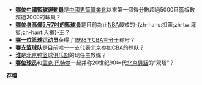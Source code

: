 *'''[[焦健|哪位中國籃球運動員]]'''是[[中國男子籃球職業聯賽|中國男籃職業化]]以來第一個得分數超過5000且籃板數超過2000的球員？
*'''[[安東尼·韋比|哪位身高僅5尺7吋的籃球員]]'''是目前為止[[NBA|NBA]]最矮的-{zh-hans:扣篮;zh-tw:灌籃;zh-hant:入樽}-王？
*'''[[张敬东|哪一位篮球运动员]]'''获得了[[1998年|1998年]][[中国男子篮球职业联赛三分王|CBA三分王]]称号？
*'''[[北京鸭篮球俱乐部|哪支篮球队]]'''是目前唯一一支代表[[北京|北京]]参加[[中国男子篮球职业联赛|CBA]]的球队？
*'''[[闵鹿蕾|谁]]'''是[[北京鸭篮球俱乐部|北京鸭篮球俱乐部]]的现任主教练？
*'''[[单涛|哪位球员]]'''和[[孟克·巴特尔|孟克·巴特尔]]一起并称20世纪90年代[[北京鸭篮球俱乐部|北京男篮]]的“双塔”？
'''[[Portal:籃球/你知道吗/存檔|存檔]]'''